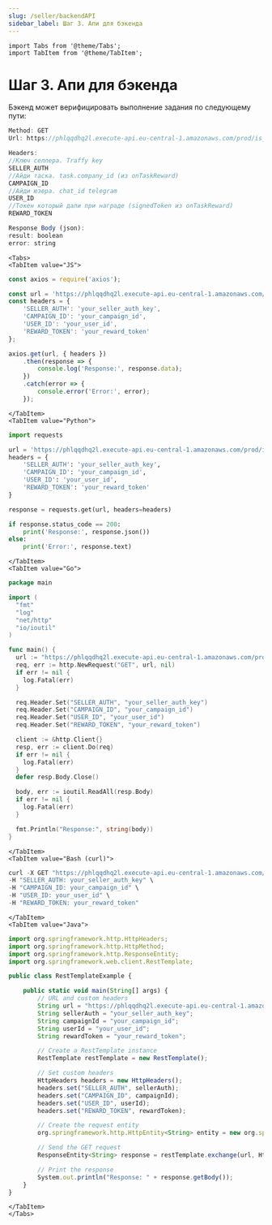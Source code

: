```yaml
---
slug: /seller/backendAPI
sidebar_label: Шаг 3. Апи для бэкенда
---
```


```mdx-code-block
import Tabs from '@theme/Tabs';
import TabItem from '@theme/TabItem';
```

# Шаг 3. Апи для бэкенда

Бэкенд может верифицировать выполнение задания по следующему пути:

```js
Method: GET 
Url: https://phlqqdhq2l.execute-api.eu-central-1.amazonaws.com/prod/is_reward_valid

Headers:
//Ключ селлера. Traffy key
SELLER_AUTH 
//Айди таска. task.company_id (из onTaskReward)
CAMPAIGN_ID 
//Айди юзера. chat_id telegram
USER_ID
//Токен который дали при награде (signedToken из onTaskReward)
REWARD_TOKEN 

Response Body (json):
result: boolean
error: string
```

```mdx-code-block
<Tabs>
<TabItem value="JS">
```

```js
const axios = require('axios');

const url = 'https://phlqqdhq2l.execute-api.eu-central-1.amazonaws.com/prod/is_reward_valid';
const headers = {
    'SELLER_AUTH': 'your_seller_auth_key',
    'CAMPAIGN_ID': 'your_campaign_id',
    'USER_ID': 'your_user_id',
    'REWARD_TOKEN': 'your_reward_token'
};

axios.get(url, { headers })
    .then(response => {
        console.log('Response:', response.data);
    })
    .catch(error => {
        console.error('Error:', error);
    });
```

```mdx-code-block
</TabItem>
<TabItem value="Python">
```

```python
import requests

url = 'https://phlqqdhq2l.execute-api.eu-central-1.amazonaws.com/prod/is_reward_valid'
headers = {
    'SELLER_AUTH': 'your_seller_auth_key',
    'CAMPAIGN_ID': 'your_campaign_id',
    'USER_ID': 'your_user_id',
    'REWARD_TOKEN': 'your_reward_token'
}

response = requests.get(url, headers=headers)

if response.status_code == 200:
    print('Response:', response.json())
else:
    print('Error:', response.text)
```

```mdx-code-block
</TabItem>
<TabItem value="Go">
```

```go
package main

import (
  "fmt"
  "log"
  "net/http"
  "io/ioutil"
)

func main() {
  url := "https://phlqqdhq2l.execute-api.eu-central-1.amazonaws.com/prod/is_reward_valid"
  req, err := http.NewRequest("GET", url, nil)
  if err != nil {
    log.Fatal(err)
  }

  req.Header.Set("SELLER_AUTH", "your_seller_auth_key")
  req.Header.Set("CAMPAIGN_ID", "your_campaign_id")
  req.Header.Set("USER_ID", "your_user_id")
  req.Header.Set("REWARD_TOKEN", "your_reward_token")

  client := &http.Client{}
  resp, err := client.Do(req)
  if err != nil {
    log.Fatal(err)
  }
  defer resp.Body.Close()

  body, err := ioutil.ReadAll(resp.Body)
  if err != nil {
    log.Fatal(err)
  }

  fmt.Println("Response:", string(body))
}
```

```mdx-code-block
</TabItem>
<TabItem value="Bash (curl)">
```

```js
curl -X GET "https://phlqqdhq2l.execute-api.eu-central-1.amazonaws.com/prod/is_reward_valid" \
-H "SELLER_AUTH: your_seller_auth_key" \
-H "CAMPAIGN_ID: your_campaign_id" \
-H "USER_ID: your_user_id" \
-H "REWARD_TOKEN: your_reward_token"
```

```mdx-code-block
</TabItem>
<TabItem value="Java">
```

```js
import org.springframework.http.HttpHeaders;
import org.springframework.http.HttpMethod;
import org.springframework.http.ResponseEntity;
import org.springframework.web.client.RestTemplate;

public class RestTemplateExample {

    public static void main(String[] args) {
        // URL and custom headers
        String url = "https://phlqqdhq2l.execute-api.eu-central-1.amazonaws.com/prod/is_reward_valid";
        String sellerAuth = "your_seller_auth_key";
        String campaignId = "your_campaign_id";
        String userId = "your_user_id";
        String rewardToken = "your_reward_token";

        // Create a RestTemplate instance
        RestTemplate restTemplate = new RestTemplate();

        // Set custom headers
        HttpHeaders headers = new HttpHeaders();
        headers.set("SELLER_AUTH", sellerAuth);
        headers.set("CAMPAIGN_ID", campaignId);
        headers.set("USER_ID", userId);
        headers.set("REWARD_TOKEN", rewardToken);

        // Create the request entity
        org.springframework.http.HttpEntity<String> entity = new org.springframework.http.HttpEntity<>(headers);

        // Send the GET request
        ResponseEntity<String> response = restTemplate.exchange(url, HttpMethod.GET, entity, String.class);

        // Print the response
        System.out.println("Response: " + response.getBody());
    }
}

```

```mdx-code-block
</TabItem>
</Tabs>
```